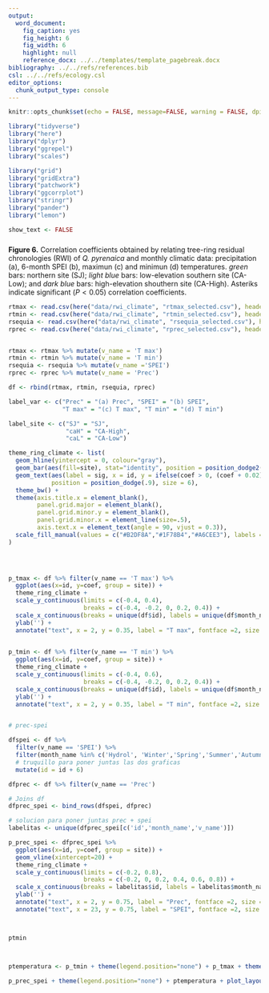 ```yaml
---
output: 
  word_document:
    fig_caption: yes
    fig_height: 6
    fig_width: 6
    highlight: null
    reference_docx: ../../templates/template_pagebreak.docx
bibliography: ../../refs/references.bib
csl: ../../refs/ecology.csl
editor_options: 
  chunk_output_type: console
---
```


```r
knitr::opts_chunk$set(echo = FALSE, message=FALSE, warning = FALSE, dpi = 200)
```

```r
library("tidyverse")
library("here")
library("dplyr")
library("ggrepel")
library("scales")

library("grid")
library("gridExtra")
library("patchwork")
library("ggcorrplot")
library("stringr")
library("pander")
library("lemon")
```

```r
show_text <- FALSE
```

##### 
**Figure 6.** Correlation coefficients obtained by relating tree-ring residual chronologies (RWI) of *Q. pyrenaica* and monthly climatic data: precipitation (a), 6-month SPEI (b), maximun (c) and minimun (d) temperatures. *green* bars: northern site (SJ); *light blue* bars: low-elevation southern site (CA-Low); and *dark blue* bars: high-elevation shouthern site (CA-High). Asteriks indicate significant ($P < 0.05$) correlation coefficients. 

```r
rtmax <- read.csv(here("data/rwi_climate", "rtmax_selected.csv"), header = TRUE, sep = ',')
rtmin <- read.csv(here("data/rwi_climate", "rtmin_selected.csv"), header = TRUE, sep = ',')
rsequia <- read.csv(here("data/rwi_climate", "rsequia_selected.csv"), header = TRUE, sep = ',')
rprec <- read.csv(here("data/rwi_climate", "rprec_selected.csv"), header = TRUE, sep = ',')


rtmax <- rtmax %>% mutate(v_name = 'T max')
rtmin <- rtmin %>% mutate(v_name = 'T min')
rsequia <- rsequia %>% mutate(v_name ='SPEI')
rprec <- rprec %>% mutate(v_name = 'Prec')

df <- rbind(rtmax, rtmin, rsequia, rprec)

label_var <- c("Prec" = "(a) Prec", "SPEI" = "(b) SPEI", 
               "T max" = "(c) T max", "T min" = "(d) T min") 

label_site <- c("SJ" = "SJ",
                "caH" = "CA-High",
                "caL" = "CA-Low")

theme_ring_climate <- list(
  geom_hline(yintercept = 0, colour="gray"), 
  geom_bar(aes(fill=site), stat="identity", position = position_dodge2(padding = 0.1)),
  geom_text(aes(label = sig, x = id, y = ifelse(coef > 0, (coef + 0.02), (coef - 0.06))), 
            position = position_dodge(.9), size = 6), 
  theme_bw() +
  theme(axis.title.x = element_blank(),
        panel.grid.major = element_blank(),
        panel.grid.minor.y = element_blank(),
        panel.grid.minor.x = element_line(size=.5),
        axis.text.x = element_text(angle = 90, vjust = 0.3)),
  scale_fill_manual(values = c("#B2DF8A","#1F78B4","#A6CEE3"), labels = label_site)
) 

  


p_tmax <- df %>% filter(v_name == 'T max') %>% 
  ggplot(aes(x=id, y=coef, group = site)) + 
  theme_ring_climate + 
  scale_y_continuous(limits = c(-0.4, 0.4), 
                     breaks = c(-0.4, -0.2, 0, 0.2, 0.4)) +
  scale_x_continuous(breaks = unique(df$id), labels = unique(df$month_name), position = 'bottom') + 
  ylab('') + 
  annotate("text", x = 2, y = 0.35, label = "T max", fontface =2, size = 5)
  

p_tmin <- df %>% filter(v_name == 'T min') %>% 
  ggplot(aes(x=id, y=coef, group = site)) + 
  theme_ring_climate + 
  scale_y_continuous(limits = c(-0.4, 0.6), 
                     breaks = c(-0.4, -0.2, 0, 0.2, 0.4)) +
  scale_x_continuous(breaks = unique(df$id), labels = unique(df$month_name), position = 'top') + 
  ylab('') +
  annotate("text", x = 2, y = 0.35, label = "T min", fontface =2, size = 5)


# prec-spei

dfspei <- df %>% 
  filter(v_name == 'SPEI') %>% 
  filter(month_name %in% c('Hydrol', 'Winter','Spring','Summer','Autumn')) %>% 
  # truquillo para poner juntas las dos graficas 
  mutate(id = id + 6)

dfprec <- df %>% filter(v_name == 'Prec')  

# Joins df
dfprec_spei <- bind_rows(dfspei, dfprec)

# solucion para poner juntas prec + spei 
labelitas <- unique(dfprec_spei[c('id','month_name','v_name')])

p_prec_spei <- dfprec_spei %>% 
  ggplot(aes(x=id, y=coef, group = site)) + 
  geom_vline(xintercept=20) +
  theme_ring_climate + 
  scale_y_continuous(limits = c(-0.2, 0.8), 
                     breaks = c(-0.2, 0, 0.2, 0.4, 0.6, 0.8)) +
  scale_x_continuous(breaks = labelitas$id, labels = labelitas$month_name, position = 'top') + 
  ylab('') +
  annotate("text", x = 2, y = 0.75, label = "Prec", fontface =2, size = 5) + 
  annotate("text", x = 23, y = 0.75, label = "SPEI", fontface =2, size = 5)



ptmin



ptemperatura <- p_tmin + theme(legend.position="none") + p_tmax + theme(legend.position="bottom") + plot_layout(ncol=1) 

p_prec_spei + theme(legend.position="none") + ptemperatura + plot_layout(ncol=1, heights = c(2,3), tag_level = 'keep')  + plot_annotation(tag_levels = c('a','b')) 


   

   
```
